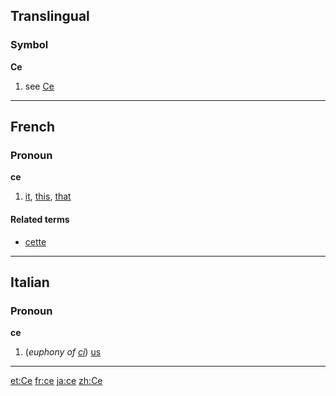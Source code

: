 ==Translingual==
===Symbol===
'''Ce'''
# see [[Ce]]

----
==French==
===Pronoun===
'''ce'''

# [[it]], [[this]], [[that]]

====Related terms====
*[[cette]]

----

==Italian==
===Pronoun===
'''ce'''

# (''euphony of [[ci]]'') [[us]]

----

[[et:Ce]]
[[fr:ce]]
[[ja:ce]]
[[zh:Ce]]